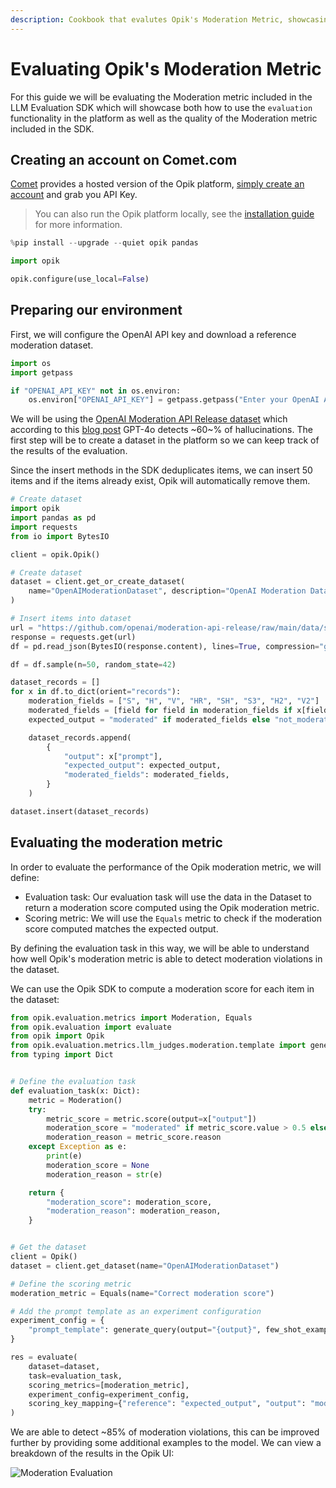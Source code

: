 ```yaml
---
description: Cookbook that evalutes Opik's Moderation Metric, showcasing both how to use the `evaluation` functionality in the platform as well as the quality of the Modelration metric included in the SDK. It is a complex example that doesn't always align with how the `evaluate` function works.
---
```


# Evaluating Opik's Moderation Metric

For this guide we will be evaluating the Moderation metric included in the LLM Evaluation SDK which will showcase both how to use the `evaluation` functionality in the platform as well as the quality of the Moderation metric included in the SDK.

## Creating an account on Comet.com

[Comet](https://www.comet.com/site?from=llm&utm_source=opik&utm_medium=colab&utm_content=eval_mod&utm_campaign=opik) provides a hosted version of the Opik platform, [simply create an account](https://www.comet.com/signup/?from=llm&utm_source=opik&utm_medium=colab&utm_content=eval_mod&utm_campaign=opik) and grab you API Key.

> You can also run the Opik platform locally, see the [installation guide](https://www.comet.com/docs/opik/self-host/overview/?from=llm&utm_source=opik&utm_medium=colab&utm_content=eval_mod&utm_campaign=opik) for more information.

```python
%pip install --upgrade --quiet opik pandas
```

```python
import opik

opik.configure(use_local=False)
```

## Preparing our environment

First, we will configure the OpenAI API key and download a reference moderation dataset.

```python
import os
import getpass

if "OPENAI_API_KEY" not in os.environ:
    os.environ["OPENAI_API_KEY"] = getpass.getpass("Enter your OpenAI API key: ")
```

We will be using the [OpenAI Moderation API Release dataset](https://github.com/openai/moderation-api-release/tree/main/data) which according to this [blog post](https://openai.com/index/using-gpt-4-for-content-moderation/) GPT-4o detects ~60~% of hallucinations. The first step will be to create a dataset in the platform so we can keep track of the results of the evaluation.

Since the insert methods in the SDK deduplicates items, we can insert 50 items and if the items already exist, Opik will automatically remove them.

```python
# Create dataset
import opik
import pandas as pd
import requests
from io import BytesIO

client = opik.Opik()

# Create dataset
dataset = client.get_or_create_dataset(
    name="OpenAIModerationDataset", description="OpenAI Moderation Dataset"
)

# Insert items into dataset
url = "https://github.com/openai/moderation-api-release/raw/main/data/samples-1680.jsonl.gz"
response = requests.get(url)
df = pd.read_json(BytesIO(response.content), lines=True, compression="gzip")

df = df.sample(n=50, random_state=42)

dataset_records = []
for x in df.to_dict(orient="records"):
    moderation_fields = ["S", "H", "V", "HR", "SH", "S3", "H2", "V2"]
    moderated_fields = [field for field in moderation_fields if x[field] == 1.0]
    expected_output = "moderated" if moderated_fields else "not_moderated"

    dataset_records.append(
        {
            "output": x["prompt"],
            "expected_output": expected_output,
            "moderated_fields": moderated_fields,
        }
    )

dataset.insert(dataset_records)
```

## Evaluating the moderation metric

In order to evaluate the performance of the Opik moderation metric, we will define:

- Evaluation task: Our evaluation task will use the data in the Dataset to return a moderation score computed using the Opik moderation metric.
- Scoring metric: We will use the `Equals` metric to check if the moderation score computed matches the expected output.

By defining the evaluation task in this way, we will be able to understand how well Opik's moderation metric is able to detect moderation violations in the dataset.

We can use the Opik SDK to compute a moderation score for each item in the dataset:

```python
from opik.evaluation.metrics import Moderation, Equals
from opik.evaluation import evaluate
from opik import Opik
from opik.evaluation.metrics.llm_judges.moderation.template import generate_query
from typing import Dict


# Define the evaluation task
def evaluation_task(x: Dict):
    metric = Moderation()
    try:
        metric_score = metric.score(output=x["output"])
        moderation_score = "moderated" if metric_score.value > 0.5 else "not_moderated"
        moderation_reason = metric_score.reason
    except Exception as e:
        print(e)
        moderation_score = None
        moderation_reason = str(e)

    return {
        "moderation_score": moderation_score,
        "moderation_reason": moderation_reason,
    }


# Get the dataset
client = Opik()
dataset = client.get_dataset(name="OpenAIModerationDataset")

# Define the scoring metric
moderation_metric = Equals(name="Correct moderation score")

# Add the prompt template as an experiment configuration
experiment_config = {
    "prompt_template": generate_query(output="{output}", few_shot_examples=[])
}

res = evaluate(
    dataset=dataset,
    task=evaluation_task,
    scoring_metrics=[moderation_metric],
    experiment_config=experiment_config,
    scoring_key_mapping={"reference": "expected_output", "output": "moderation_score"},
)
```

We are able to detect ~85% of moderation violations, this can be improved further by providing some additional examples to the model. We can view a breakdown of the results in the Opik UI:

![Moderation Evaluation](https://raw.githubusercontent.com/comet-ml/opik/main/apps/opik-documentation/documentation/static/img/cookbook/moderation_metric_cookbook.png)
